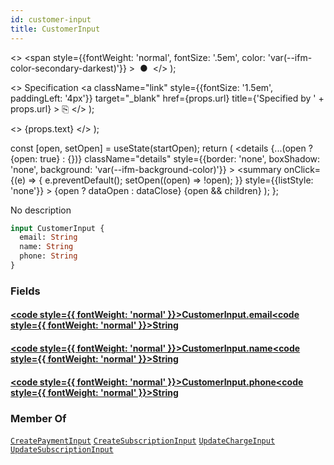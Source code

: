 ```yaml
---
id: customer-input
title: CustomerInput
---
```


  <>
    <span
      style={{fontWeight: 'normal', fontSize: '.5em', color: 'var(--ifm-color-secondary-darkest)'}}
    >
      &nbsp;●&nbsp;
    </span>
  </>
);

  <>
    Specification
    <a
      className="link"
      style={{fontSize: '1.5em', paddingLeft: '4px'}}
      target="_blank"
      href={props.url}
      title={'Specified by ' + props.url}
    >
      ⎘
    </a>
  </>
);

  <>
    <span className={props.class}>{props.text}</span>
  </>
);


  const [open, setOpen] = useState(startOpen);
  return (
    <details
      {...(open ? {open: true} : {})}
      className="details"
      style={{border: 'none', boxShadow: 'none', background: 'var(--ifm-background-color)'}}
    >
      <summary
        onClick={(e) => {
          e.preventDefault();
          setOpen((open) => !open);
        }}
        style={{listStyle: 'none'}}
      >
        {open ? dataOpen : dataClose}
      </summary>
      {open && children}
    </details>
  );
};

No description

```graphql
input CustomerInput {
  email: String
  name: String
  phone: String
}
```

### Fields

#### [<code style={{ fontWeight: 'normal' }}>CustomerInput.<b>email</b></code>](#)<Bullet />[<code style={{ fontWeight: 'normal' }}><b>String</b></code>](/docs/apis/graphql/types/scalars/string.mdx) <Badge class="badge badge--secondary " text="scalar"/>

#### [<code style={{ fontWeight: 'normal' }}>CustomerInput.<b>name</b></code>](#)<Bullet />[<code style={{ fontWeight: 'normal' }}><b>String</b></code>](/docs/apis/graphql/types/scalars/string.mdx) <Badge class="badge badge--secondary " text="scalar"/>

#### [<code style={{ fontWeight: 'normal' }}>CustomerInput.<b>phone</b></code>](#)<Bullet />[<code style={{ fontWeight: 'normal' }}><b>String</b></code>](/docs/apis/graphql/types/scalars/string.mdx) <Badge class="badge badge--secondary " text="scalar"/>

### Member Of

[`CreatePaymentInput`](/docs/apis/graphql/types/inputs/create-payment-input.mdx) <Badge class="badge badge--secondary badge--relation" text="input"/><Bullet />[`CreateSubscriptionInput`](/docs/apis/graphql/types/inputs/create-subscription-input.mdx) <Badge class="badge badge--secondary badge--relation" text="input"/><Bullet />[`UpdateChargeInput`](/docs/apis/graphql/types/inputs/update-charge-input.mdx) <Badge class="badge badge--secondary badge--relation" text="input"/><Bullet />[`UpdateSubscriptionInput`](/docs/apis/graphql/types/inputs/update-subscription-input.mdx) <Badge class="badge badge--secondary badge--relation" text="input"/>
